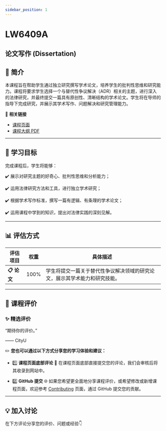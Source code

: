 ```yaml
---
sidebar_position: 1
---
```


# LW6409A
## 论文写作 (Dissertation)

## **📘 简介**
本课程旨在帮助学生通过独立研究撰写学术论文，培养学生的批判性思维和研究能力。课程将要求学生选择一个与替代性争议解决（ADR）相关的主题，进行深入的法律研究，并最终提交一篇具有原创性、清晰结构的学术论文。学生将在导师的指导下完成研究，并展示其学术写作、问题解决和研究管理能力。

🔗 **相关链接**
- [课程页面](https://www.cityu.edu.hk/catalogue/pg/202425/course/LW6409A.htm)
- [课程大纲 PDF](https://www.cityu.edu.hk/catalogue/pg/202425/course/LW6409A.pdf)

---

## **🎯 学习目标**

完成课程后，学生将能够：

✔️ 展示对研究主题的好奇心、批判性思维和分析能力；

✔️ 运用法律研究方法和工具，进行独立学术研究；

✔️ 根据学术写作标准，撰写一篇有逻辑、有条理的学术论文；

✔️ 运用课程中学到的知识，提出对法律实践的深刻见解。

---

## **📊 评估方式**

| **评估项目**          | **权重** | **具体描述**                                                                                       |
|----------------------|---------|---------------------------------------------------------------------------------------------------|
| **📋 论文**           | 100%    | 学生将提交一篇关于替代性争议解决领域的研究论文，展示其学术能力和研究技能。                       |

---

## **💬 课程评价**

### ✨ **精选评价**
<div className={commentStyles.commentBox}>
    <p className={commentStyles.commentText}>
        “期待你的评价。”
    </p>
    <p className={commentStyles.commentAuthor}>—— CityU</p>
</div>

✏️ **您也可以通过以下方式分享您的学习体验和建议：**

- 1️⃣ **课程页面底部评论**
💬 在课程页面底部直接提交您的评论，我们会审核后将其收录到网站中。

- 2️⃣ **GitHub 提交**
🌐 如果您希望更全面地分享课程评价，或希望修改或新增课程页面，欢迎参考 [Contributing](/contributing) 页面，通过 GitHub 提交您的贡献。

---

## **💡 加入讨论**

在下方评论分享您的评价、问题或经验👇
<Utterances />